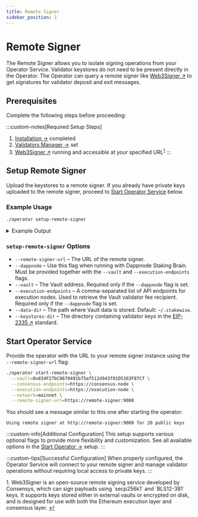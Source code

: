 ```yaml
---
title: Remote Signer
sidebar_position: 1
---
```



# Remote Signer

The Remote Signer allows you to isolate signing operations from your Operator Service. Validator keystores do not need to be present directly in the Operator.
The Operator can query a remote signer like [Web3Signer ↗](https://docs.web3signer.consensys.io/) to get signatures for validator deposit and exit messages.
## Prerequisites

Complete the following steps before proceeding:

:::custom-notes[Required Setup Steps]
  1. [Installation →](../installation) completed
  2. [Validators Manager →](../validators-manager) set
  3. [Web3Signer ↗](https://docs.web3signer.consensys.io/) running and accessible at your specified URL<sup><a href="#user-content-fn-1" id="user-content-fnref-1">1</a></sup>
:::

## Setup Remote Signer

Upload the keystores to a remote signer. If you already have private keys uploaded to the remote signer, proceed to [Start Operator Service](#start-operator-service) below.

### Example Usage

```bash
./operator setup-remote-signer
```

<details className="custom-details">
<summary>Example Output</summary>

```
Enter the URL of the remote signer (e.g. https://signer:9000): https://localhost:9000
Successfully imported 10 keys into remote signer.
Remove local keystores? [y/N]: y
Removed keystores from local filesystem.
Done. Successfully configured operator to use remote signer for 10 public key(s)!
```
</details>

### `setup-remote-signer` Options

- `--remote-signer-url` – The URL of the remote signer.
- `--dappnode` – Use this flag when running with Dappnode Staking Brain. Must be provided together with the `--vault` and `--execution-endpoints` flags.
- `--vault` – The Vault address. Required only if the `--dappnode` flag is set.
- `--execution-endpoints` – A comma-separated list of API endpoints for execution nodes. Used to retrieve the Vault validator fee recipient. Required only if the `--dappnode` flag is set.
- `--data-dir` – The path where Vault data is stored. Default: `~/.stakewise`.
- `--keystores-dir` – The directory containing validator keys in the [EIP-2335 ↗](https://eips.ethereum.org/EIPS/eip-2335) standard.

## Start Operator Service

Provide the operator with the URL to your remote signer instance using the `--remote-signer-url` flag:

```bash
./operator start-remote-signer \
  --vault=0x834F27bC8670491b75af512d943f01D5383F87Cf \
  --consensus-endpoints=https://consensus-node \
  --execution-endpoints=https://execution-node \
  --network=mainnet \
  --remote-signer-url=https://remote-signer:9000
```

You should see a message similar to this one after starting the operator:

```
Using remote signer at http://remote-signer:9000 for 20 public keys
```

:::custom-info[Additional Configuration]
This setup supports various optional flags to provide more flexibility and customization. See all available options in the [Start Operator →](../start-operator#optional-flags) setup.
:::

:::custom-tips[Successful Configuration]
  When properly configured, the Operator Service will connect to your remote signer and manage validator operations without requiring local access to private keys.
:::

<div id="user-content-fn-1" style={{fontSize: '0.85em', color: 'var(--ifm-color-content-secondary)', marginTop: '2rem', listStyle: 'none', fontFamily: 'Fragment Mono, ui-monospace, SFMono-Regular, Menlo, Monaco, Consolas, Liberation Mono, Courier New, monospace'}}>
  <span>1.</span>
  Web3Signer is an open-source remote signing service developed by Consensys, which can sign payloads using `secp256k1` and `BLS12-381` keys. It supports keys stored either in external vaults or encrypted on disk, and is designed for use with both the Ethereum execution layer and consensus layer.  <a href="#user-content-fnref-1" style={{color: 'var(--ifm-color-content-secondary)', textDecoration: 'none'}}>↩</a>
</div>
